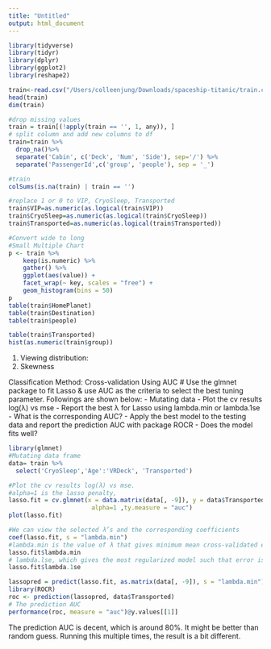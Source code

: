 ```yaml
---
title: "Untitled"
output: html_document
---
```

```r
library(tidyverse)
library(tidyr)
library(dplyr)
library(ggplot2)
library(reshape2)
```
```r
train<-read.csv("/Users/colleenjung/Downloads/spaceship-titanic/train.csv")
head(train)
dim(train)
```
```r
#drop missing values
train = train[(!apply(train == '', 1, any)), ]
# split column and add new columns to df
train=train %>% 
  drop_na()%>%
  separate('Cabin', c('Deck', 'Num', 'Side'), sep='/') %>%
  separate('PassengerId',c('group', 'people'), sep = '_') 

#train
colSums(is.na(train) | train == '')

#replace 1 or 0 to VIP, CryoSleep, Transported
train$VIP=as.numeric(as.logical(train$VIP))
train$CryoSleep=as.numeric(as.logical(train$CryoSleep))
train$Transported=as.numeric(as.logical(train$Transported))
```

```r
#Convert wide to long
#Small Multiple Chart
p <- train %>% 
    keep(is.numeric) %>%
    gather() %>% 
    ggplot(aes(value)) +
    facet_wrap(~ key, scales = "free") +
    geom_histogram(bins = 50) 
p
table(train$HomePlanet)
table(train$Destination)
table(train$people)

table(train$Transported)
hist(as.numeric(train$group))
```
1. Viewing distribution:
2. Skewness

Classification Method: Cross-validation Using AUC
# Use the glmnet package to fit Lasso & use AUC as the criteria to select the best tuning parameter. Followings are shown below:
- Mutating data
- Plot the cv results log(λ) vs mse
- Report the best λ for Lasso using lambda.min or lambda.1se
- What is the corresponding AUC?
- Apply the best model to the testing data and report the prediction AUC with package ROCR
- Does the model fits well?

```r
library(glmnet)
#Mutating data frame
data= train %>%
  select('CryoSleep','Age':'VRDeck', 'Transported')

#Plot the cv results log(λ) vs mse.
#alpha=1 is the lasso penalty,
lasso.fit = cv.glmnet(x = data.matrix(data[, -9]), y = data$Transported,
                       alpha=1 ,ty.measure = "auc")
plot(lasso.fit)
```
```r
#We can view the selected λ’s and the corresponding coefficients
coef(lasso.fit, s = "lambda.min")
#lambda.min is the value of λ that gives minimum mean cross-validated error
lasso.fit$lambda.min
# lambda.lse, which gives the most regularized model such that error is within one standard error of the minimum
lasso.fit$lambda.1se
```
```r
lassopred = predict(lasso.fit, as.matrix(data[, -9]), s = "lambda.min")
library(ROCR)
roc <- prediction(lassopred, data$Transported)
# The prediction AUC
performance(roc, measure = "auc")@y.values[[1]]

```
The prediction AUC is decent, which is around 80%. It might be better than random guess.  Running this multiple times, the result is a bit different.


